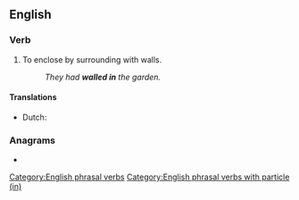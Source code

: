{{also|Wallin}}
==English==

===Verb===
{{head|en|verb}}

# To enclose by surrounding with walls.
#: ''They had '''walled in''' the garden.''

====Translations====
{{trans-top|enclose by surrounding with walls}}
* Dutch: {{t+|nl|ommuren}}
{{trans-mid}}
{{trans-bottom}}

===Anagrams===
* {{anagrams|en|inwall|willna}}

[[Category:English phrasal verbs]]
[[Category:English phrasal verbs with particle (in)]]